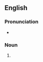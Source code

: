 {{also|apogées}}

==English==

===Pronunciation===
* {{IPA|en|/ˈæ.pə.d͡ʒiz/}}

===Noun===
{{head|en|noun form}}

# {{plural of|en|apogee}}